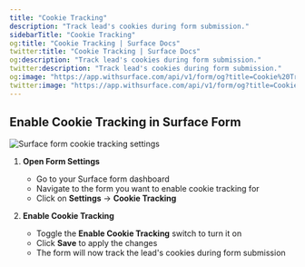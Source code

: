 ```yaml
---
title: "Cookie Tracking"
description: "Track lead's cookies during form submission."
sidebarTitle: "Cookie Tracking"
og:title: "Cookie Tracking | Surface Docs"
twitter:title: "Cookie Tracking | Surface Docs"
og:description: "Track lead's cookies during form submission."
twitter:description: "Track lead's cookies during form submission."
og:image: "https://app.withsurface.com/api/v1/form/og?title=Cookie%20Tracking"
twitter:image: "https://app.withsurface.com/api/v1/form/og?title=Cookie%20Tracking"
---
```


## Enable Cookie Tracking in Surface Form

<Frame>
  <img src="/images/cookie-tracking/1.png" alt="Surface form cookie tracking settings" />
</Frame>

1. **Open Form Settings**
   - Go to your Surface form dashboard
   - Navigate to the form you want to enable cookie tracking for
   - Click on **Settings** -> **Cookie Tracking**

2. **Enable Cookie Tracking**
   - Toggle the **Enable Cookie Tracking** switch to turn it on
   - Click **Save** to apply the changes
   - The form will now track the lead's cookies during form submission
